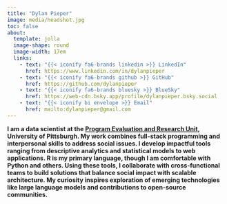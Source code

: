 ```yaml
---
title: "Dylan Pieper"
image: media/headshot.jpg
toc: false
about: 
  template: jolla
  image-shape: round
  image-width: 17em
  links:
    - text: "{{< iconify fa6-brands linkedin >}} LinkedIn"
      href: https://www.linkedin.com/in/dylanpieper
    - text: "{{< iconify fa6-brands github >}} GitHub" 
      href: https://github.com/dylanpieper
    - text: "{{< iconify fa6-brands bluesky >}} BlueSky"
      href: https://web-cdn.bsky.app/profile/dylanpieper.bsky.social
    - text: "{{< iconify bi envelope >}} Email"
      href: mailto:dylanpieper@gmail.com
---
```


**I am a data scientist at the [Program Evaluation and Research Unit](https://www.peru.pitt.edu), University of Pittsburgh. My work combines full-stack programming and interpersonal skills to address social issues. I develop impactful tools ranging from descriptive analytics and statistical models to web applications. R is my primary language, though I am comfortable with Python and others. Using these tools, I collaborate with cross-functional teams to build solutions that balance social impact with scalable architecture. My curiosity inspires exploration of emerging technologies like large language models and contributions to open-source communities.**
